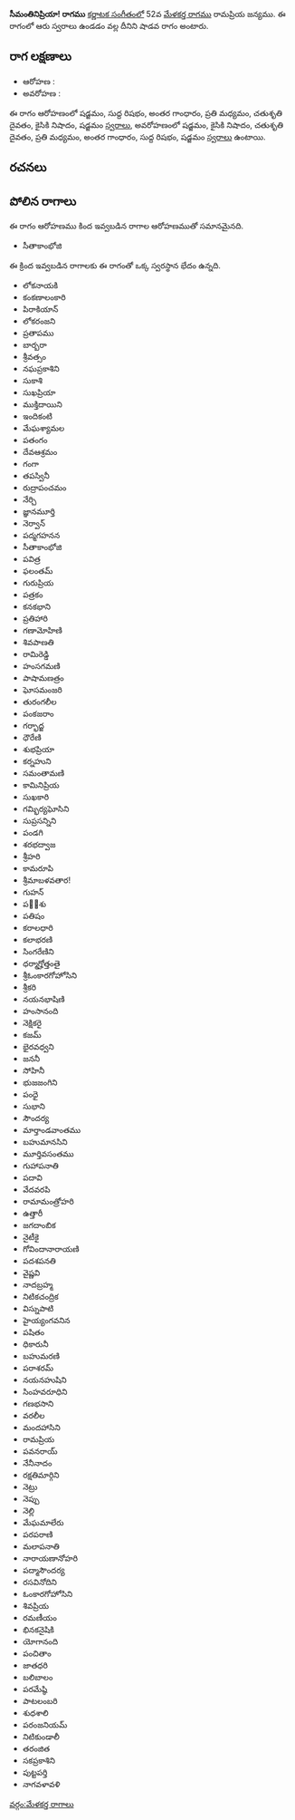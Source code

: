 {{Infobox ragam
	| name          	= సీమంతినిప్రియా!
	| synonym	    	= 
	| mela          	= 
	| chakra        	= 
	| janaka        	= 
	| type          	= శాడవ
	| arohanam      	= {{svaraC|S|R1|G3|M2|D2|N2|S'}} 
	| avarohanam    	= {{svaraC|S'|N2|D2|M2|G3|R1|S}}
	| jeeva         	=
	| chhaya        	=
	| nyasa         	=
	| vishesha      	= 
	| equivalent  		= 
}}
{{కర్ణాటక సంగీత రాగాలు}}
'''సీమంతినిప్రియా! రాగము''' [[కర్ణాటక సంగీతం]]లో 52వ [[మేళకర్త రాగము]] రామప్రియ జన్యము.  ఈ రాగంలో ఆరు స్వరాలు ఉండడం వల్ల దీనిని షాడవ రాగం అంటారు.


==రాగ లక్షణాలు==


* ఆరోహణ : {{svaraC|S|R1|G3|M2|D2|N2|S'}} 
* అవరోహణ : {{svaraC|S'|N2|D2|M2|G3|R1|S}}

ఈ రాగం ఆరోహణంలో షడ్జమం, సుద్ద రిషభం, అంతర గాంధారం, ప్రతి మధ్యమం, చతుశృతి దైవతం, కైసికి నిషాదం, షడ్జమం [[స్వరాలు]], అవరోహణంలో షడ్జమం, కైసికి నిషాదం, చతుశృతి దైవతం, ప్రతి మధ్యమం, అంతర గాంధారం, సుద్ద రిషభం, షడ్జమం [[స్వరాలు]] ఉంటాయి.

==రచనలు==



==పోలిన రాగాలు==
ఈ రాగం ఆరోహణము కింద ఇవ్వబడిన రాగాల ఆరోహణముతో సమానమైనది.
* సీతాకాంభోజి

ఈ క్రింద ఇవ్వబడిన రాగాలకు ఈ రాగంతో ఒక్క స్వరస్థాన భేదం ఉన్నది.
* లోకనాయకి
* కంకణాలంకారి
* పిరాకియాన్
* లోకరంజని
* ప్రతాపము
* బార్బరా
* శ్రీవత్సం
* నఘప్రకాశిని
* సుకాశి
* సుఖప్రియా
* ముక్తిదాయిని
* ఇందికంటి
* మేఘశ్యామల
* పతంగం
* దేవఆశ్రమం
* గంగా
* తపస్వినీ
* రుద్రాపంచమం
* నేర్చి
* జ్ఞానమూర్తి
* నెర్వాన్
* పద్మగహనన
* సీతాకాంభోజి
* పవిత్ర
* ఫలంతమ్
* గురుప్రియ
* పత్రకం
* కనకభాని
* ప్రతిహారి
* గణామోహిణి
* శివపాణతి
* రామిరెడ్డి
* హంసగమణి
* పాషామణత్రం
* ఘోసమంజరి
* తురంగలీల
* పంకజరాం
* గర్భాద్జ
* ధౌరేణి
* శుభప్రియా
* కర్నహుని
* సమంతామణి
* కామినిప్రియ
* సుఖకారి
* గమ్భిర్యఘోసిని
* సుప్రసన్నిని
* పండగి
* శరభద్వాజ
* శ్రీహరి
* కామరూపి
* శ్రీమాబళవతార!
* గుహన్
* పల఼శు
* పతిషం
* కరాలధారి
* కలాభరణి
* సింగరేణిని
* ధర్మాగ్హోత్తంతై
* శ్రీఓంకారగోహోసిని
* శ్రీకరి
* నయనభాషిణి
* హంసానంది
* నెక్షికరై
* కజమ్
* భైరవధ్వని
* జననీ
* సోహినీ
* భుజజంగిని
* పంధై
* సుభాని
* సౌందర్య
* మార్తాండవాంతము
* బహుమానసిని
* మూర్తివసంతము
* గుహాపనాతి
* పదావి
* వేదవరపి
* రామామంత్రోహరి
* ఉత్తారీ
* జగదాంబిక
* నైటీకై
* గోవిందానారాయణి
* పదశపనతి
* వైష్ణవి
* నాదబ్రహ్మ
* నిటికచంద్రిక
* విస్నుపాటి
* హైయ్యంగవనిన
* పషితం
* ధికారునీ
* బహుమరణి
* పరాశరమ్
* నయనహుషిని
* సింహవరూధిని
* గణభసాని
* వరలీల
* మందహాసిని
* రామప్రియ
* పవనరాయ్
* నేనీనాదం
* రక్షతిమార్గిని
* నెట్రు
* నెప్పు
* నెల్లి
* మేఘమాలేరు
* పరపరాణి
* మలాపనాతి
* నారాయణానోహరి
* పద్మాసౌందర్య
* రసవినోదిని
* ఓంకారగోహోసిని
* శివప్రియ
* రమణీయం
* భినకనైషికి
* యోగానంది
* పంచితాం
* జాతధరి
* బలిబాలం
* పరమేష్ఠి
* పాటలంబరి
* శుధశాలి
* పరంజనియమ్
* నిటికుండాలీ
* తరంజిత
* సకప్రకాశిని
* పుట్టపర్తి
* నాగవళావళి



[[వర్గం:మేళకర్త రాగాలు]]